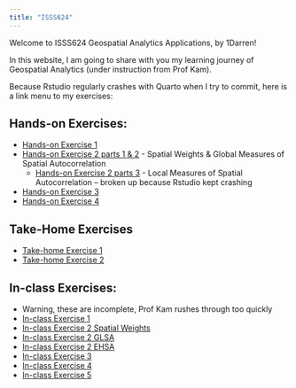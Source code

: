 ```yaml
---
title: "ISSS624"
---
```


Welcome to ISSS624 Geospatial Analytics Applications, by 1Darren!

In this website, I am going to share with you my learning journey of Geospatial Analytics (under instruction from Prof Kam).

Because Rstudio regularly crashes with Quarto when I try to commit, here is a link menu to my exercises:

::: callout-note
## Hands-on Exercises:

-   [Hands-on Exercise 1](Hands-on_Ex01/Hands-on_Ex01.html)
-   [Hands-on Exercise 2 parts 1 & 2](Hands-on_Ex02/Hands-on_Ex02.html) - Spatial Weights & Global Measures of Spatial Autocorrelation
    -   [Hands-on Exercise 2 parts 3](Hands-on_Ex02/Hands-on_Ex02_Local.html) - Local Measures of Spatial Autocorrelation -- broken up because Rstudio kept crashing
-   [Hands-on Exercise 3](Hands-on_Ex03/Hands-on_Ex03.html)
-   [Hands-on Exercise 4](Hands-on_Ex04/Hands-on_Ex04.html)
:::

::: callout-important
## Take-Home Exercises

-   [Take-home Exercise 1](Take-home_Ex01/take_home_ex_01.html)
-   [Take-home Exercise 2](Take-home_Ex02/take_home_ex_02.html)
:::

::: callout-tip
## In-class Exercises:

-   Warning, these are incomplete, Prof Kam rushes through too quickly
-   [In-class Exercise 1](In-class_Ex/In-class_Ex1/In-class_Ex1.html)
-   [In-class Exercise 2 Spatial Weights](In-class_Ex/In-class_Ex2/In-class_Ex2_Spatial.html)
-   [In-class Exercise 2 GLSA](In-class_Ex/In-class_Ex2/In-class_Ex2_GLSA.html)
-   [In-class Exercise 2 EHSA](In-class_Ex/In-class_Ex2/In-class_Ex2_EHSA.html)
-   [In-class Exercise 3](In-class_Ex/In-class_Ex2/In-class_Ex3.html)
-   [In-class Exercise 4](In-class_Ex/In-class_Ex2/In-class_Ex4.html)
-   [In-class Exercise 5](In-class_Ex/In-class_Ex5/In-class_Ex5.html)
:::
